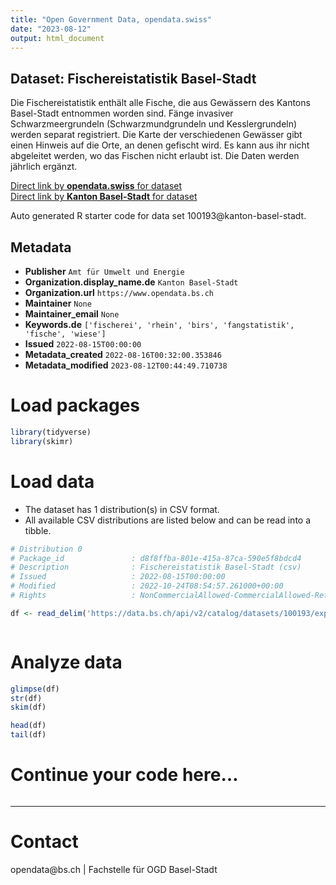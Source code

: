 ```yaml
---
title: "Open Government Data, opendata.swiss"
date: "2023-08-12"
output: html_document
---
```


## Dataset: Fischereistatistik Basel-Stadt

Die Fischereistatistik enthält alle Fische, die aus Gewässern des Kantons Basel-Stadt entnommen worden sind. Fänge invasiver Schwarzmeergrundeln (Schwarzmundgrundeln und Kesslergrundeln) werden separat registriert. Die Karte der verschiedenen Gewässer gibt einen Hinweis auf die Orte, an denen gefischt wird. Es kann aus ihr nicht abgeleitet werden, wo das Fischen nicht erlaubt ist. Die Daten werden jährlich ergänzt.

[Direct link by **opendata.swiss** for dataset](https://opendata.swiss/de/dataset/fischereistatistik-basel-stadt)<br>
[Direct link by **Kanton Basel-Stadt** for dataset](https://data.bs.ch/explore/dataset/100193/)

Auto generated R starter code for data set 100193@kanton-basel-stadt.

## Metadata

- **Publisher** `Amt für Umwelt und Energie`
- **Organization.display_name.de** `Kanton Basel-Stadt`
- **Organization.url** `https://www.opendata.bs.ch`
- **Maintainer** `None`
- **Maintainer_email** `None`
- **Keywords.de** `['fischerei', 'rhein', 'birs', 'fangstatistik', 'fische', 'wiese']`
- **Issued** `2022-08-15T00:00:00`
- **Metadata_created** `2022-08-16T00:32:00.353846`
- **Metadata_modified** `2023-08-12T00:44:49.710738`


# Load packages

```r

library(tidyverse)
library(skimr)

```

# Load data

-   The dataset has 1 distribution(s) in CSV format.
-   All available CSV distributions are listed below and can be read into a tibble.

```r

# Distribution 0
# Package_id               : d8f8ffba-801e-415a-87ca-590e5f8bdcd4
# Description              : Fischereistatistik Basel-Stadt (csv)
# Issued                   : 2022-08-15T00:00:00
# Modified                 : 2022-10-24T08:54:57.261000+00:00
# Rights                   : NonCommercialAllowed-CommercialAllowed-ReferenceRequired

df <- read_delim('https://data.bs.ch/api/v2/catalog/datasets/100193/exports/csv')



```

# Analyze data

```r

glimpse(df)
str(df)
skim(df)

head(df)
tail(df)

```

# Continue your code here...

```r

```

------------------------------------------------------------------------

# Contact

opendata@bs.ch | Fachstelle für OGD Basel-Stadt
